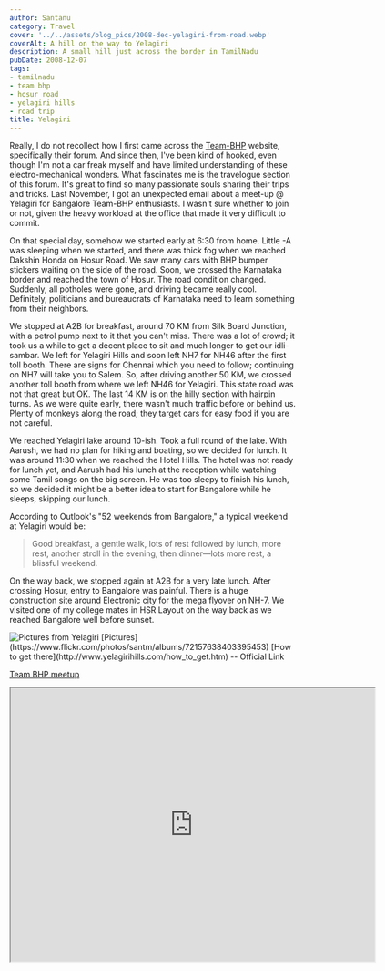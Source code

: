 ```yaml
---
author: Santanu
category: Travel
cover: '../../assets/blog_pics/2008-dec-yelagiri-from-road.webp'
coverAlt: A hill on the way to Yelagiri
description: A small hill just across the border in TamilNadu
pubDate: 2008-12-07
tags:
- tamilnadu
- team bhp
- hosur road
- yelagiri hills
- road trip
title: Yelagiri
---
```



Really, I do not recollect how I first came across the [Team-BHP](http://www.team-bhp.com/web/) website, specifically their forum. And since then, I've been kind of hooked, even though I'm not a car freak myself and have limited understanding of these electro-mechanical wonders. What fascinates me is the travelogue section of this forum. It's great to find so many passionate souls sharing their trips and tricks. Last November, I got an unexpected email about a meet-up @ Yelagiri for Bangalore Team-BHP enthusiasts. I wasn't sure whether to join or not, given the heavy workload at the office that made it very difficult to commit.

On that special day, somehow we started early at 6:30 from home. Little -A was sleeping when we started, and there was thick fog when we reached Dakshin Honda on Hosur Road. We saw many cars with BHP bumper stickers waiting on the side of the road. Soon, we crossed the Karnataka border and reached the town of Hosur. The road condition changed. Suddenly, all potholes were gone, and driving became really cool. Definitely, politicians and bureaucrats of Karnataka need to learn something from their neighbors.

We stopped at A2B for breakfast, around 70 KM from Silk Board Junction, with a petrol pump next to it that you can't miss. There was a lot of crowd; it took us a while to get a decent place to sit and much longer to get our idli-sambar. We left for Yelagiri Hills and soon left NH7 for NH46 after the first toll booth. There are signs for Chennai which you need to follow; continuing on NH7 will take you to Salem. So, after driving another 50 KM, we crossed another toll booth from where we left NH46 for Yelagiri. This state road was not that great but OK. The last 14 KM is on the hilly section with hairpin turns. As we were quite early, there wasn't much traffic before or behind us. Plenty of monkeys along the road; they target cars for easy food if you are not careful.

We reached Yelagiri lake around 10-ish. Took a full round of the lake. With Aarush, we had no plan for hiking and boating, so we decided for lunch. It was around 11:30 when we reached the Hotel Hills. The hotel was not ready for lunch yet, and Aarush had his lunch at the reception while watching some Tamil songs on the big screen. He was too sleepy to finish his lunch, so we decided it might be a better idea to start for Bangalore while he sleeps, skipping our lunch.

According to Outlook's "52 weekends from Bangalore," a typical weekend at Yelagiri would be:

> Good breakfast, a gentle walk, lots of rest followed by lunch, more rest, another stroll in the evening, then dinner—lots more rest, a blissful weekend.

On the way back, we stopped again at A2B for a very late lunch. After crossing Hosur, entry to Bangalore was painful. There is a huge construction site around Electronic city for the mega flyover on NH-7. We visited one of my college mates in HSR Layout on the way back as we reached Bangalore well before sunset.

<Image src={pic1} alt="Pictures from Yelagiri"/>
[Pictures](https://www.flickr.com/photos/santm/albums/72157638403395453) 
[How to get there](http://www.yelagirihills.com/how_to_get.htm) -- Official Link

[Team BHP meetup](http://www.team-bhp.com/forum/team-bhp-meet-section/48858-bangalore-tbhp-drive-yelagiri-december-2008-kindly-post-confirmations-here-22.html)

<iframe src="https://www.google.com/maps/d/embed?mid=14KZtW_aNgV4r4tAc-vsdZrGgqVM&ehbc=2E312F" width="640" height="480"></iframe>